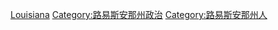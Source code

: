 [[Category:美國各州政治人物|Louisiana]]
[[Category:路易斯安那州政治|Category:路易斯安那州政治]]
[[Category:路易斯安那州人|Category:路易斯安那州人]]